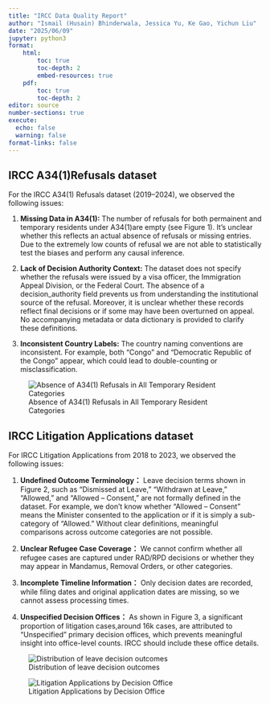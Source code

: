 ```yaml
---
title: "IRCC Data Quality Report"
author: "Ismail (Husain) Bhinderwala, Jessica Yu, Ke Gao, Yichun Liu"
date: "2025/06/09"
jupyter: python3
format: 
    html:
        toc: true
        toc-depth: 2
        embed-resources: true
    pdf:
        toc: true
        toc-depth: 2
editor: source
number-sections: true
execute:
  echo: false
  warning: false
format-links: false
---
```


\newpage

## IRCC A34(1)Refusals dataset

For the IRCC A34(1) Refusals dataset (2019–2024), we observed the following issues:

1.  **Missing Data in A34(1):** The number of refusals for both permainent and temporary residents under A34(1)are empty (see Figure 1). It's unclear whether this reflects an actual absence of refusals or missing entries. Due to the extremely low counts of refusal we are not able to statistically test the biases and perform any causal inference.

2.  **Lack of Decision Authority Context:** The dataset does not specify whether the refusals were issued by a visa officer, the Immigration Appeal Division, or the Federal Court. The absence of a decision_authority field prevents us from understanding the institutional source of the refusal. Moreover, it is unclear whether these records reflect final decisions or if some may have been overturned on appeal. No accompanying metadata or data dictionary is provided to clarify these definitions.

3.  **Inconsistent Country Labels:** The country naming conventions are inconsistent. For example, both “Congo” and “Democratic Republic of the Congo” appear, which could lead to double-counting or misclassification.

![Absence of A34(1) Refusals in All Temporary Resident Categories](../img/data_missing_example.png)

## IRCC Litigation Applications dataset

For IRCC Litigation Applications from 2018 to 2023, we observed the following issues:

1.  **Undefined Outcome Terminology：** Leave decision terms shown in Figure 2, such as “Dismissed at Leave,” “Withdrawn at Leave,” “Allowed,” and “Allowed – Consent,” are not formally defined in the dataset. For example, we don’t know whether “Allowed – Consent” means the Minister consented to the application or if it is simply a sub-category of “Allowed.” Without clear definitions, meaningful comparisons across outcome categories are not possible.

2.  **Unclear Refugee Case Coverage：** We cannot confirm whether all refugee cases are captured under RAD/RPD decisions or whether they may appear in Mandamus, Removal Orders, or other categories.

3.  **Incomplete Timeline Information：** Only decision dates are recorded, while filing dates and original application dates are missing, so we cannot assess processing times.

4.  **Unspecified Decision Offices：**
    As shown in Figure 3, a significant proportion of litigation cases,around 16k cases, are attributed to “Unspecified” primary decision offices, which prevents meaningful insight into office-level counts.
IRCC should include these office details.

![Distribution of leave decision outcomes](../img/figure_2.png) 

![Litigation Applications by Decision Office](../img/Unspecific.png)
